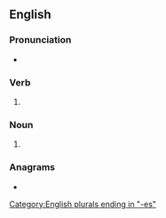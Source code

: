 ==English==

===Pronunciation===
* {{IPA|/ˈbɛltʃɪz/|lang=en}}

===Verb===
{{head|en|verb form}}

# {{en-third-person singular of|belch}}

===Noun===
{{head|en|noun plural form}}

# {{plural of|belch|lang=en}}

===Anagrams===
* {{anagrams|en|a=bceehls|bleches}}

[[Category:English plurals ending in "-es"]]